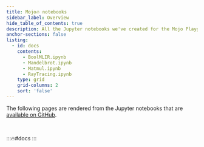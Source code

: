 ```yaml
---
title: Mojo🔥 notebooks
sidebar_label: Overview
hide_table_of_contents: true
description: All the Jupyter notebooks we've created for the Mojo Playground.
anchor-sections: false
listing:
  - id: docs
    contents:
      - BoolMLIR.ipynb
      - Mandelbrot.ipynb
      - Matmul.ipynb
      - RayTracing.ipynb
    type: grid
    grid-columns: 2
    sort: 'false'
---
```


The following pages are rendered from the Jupyter notebooks that are [available
on GitHub](https://github.com/modular/mojo/tree/main/examples/notebooks).

<p><br/></p>

:::🔥#docs
:::
